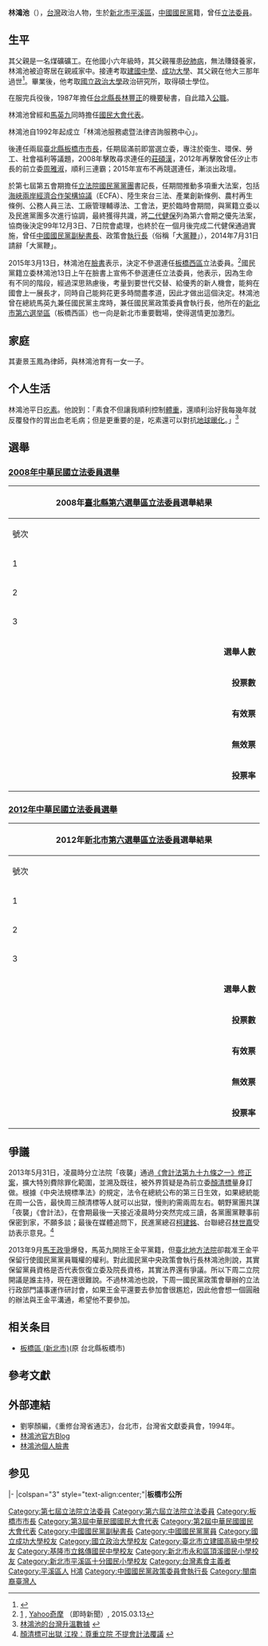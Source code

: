 {{Infobox AM
| name = 林鴻池
| image name = Hung-Chih Lin from VOA.jpg
| width = 250px
| order= {{ROC}}第6－8屆[[中華民國立法院|立法委員]]
| term_start= 2005年2月1日
| term_end= 2016年1月31日
| constituency= 臺北縣第一選舉區{{List collapsed|title=（第6屆）|1=（[[板橋區_(台灣)|板橋市]]、[[土城區|土城市]]、<br>[[樹林區|樹林市]]、[[鶯歌區|鶯歌鎮]]、[[三峽區|三峽鎮]]）}}臺北縣第六選舉區{{List collapsed|title=（第7屆）|1=（板橋市65里）}}[[新北市第六選舉區|新北市第六選舉區]]{{List collapsed|title=（第8屆）|1=（板橋市65里）}}
| majority ={{List collapsed|title=單一選區|1=69,097(56.94%)（第7屆）<br>86,119(53.39%)（第8屆）}}
| sex = 男 
| nationality  = {{ROC}}
| Native place = 
| date of birth ={{birth date and age|1955|8|22}}
| party ={{Kmt}}
| place of birth = {{TWN}}[[臺北縣|臺北縣]]平溪鄉（今[[新北市|新北市]][[平溪區|平溪區]]）
}}
{{Infobox EPW
| educate = 
*台北縣平溪鄉十分國民小學
*台北縣永和鎮頂溪國民小學
*基隆市立銘傳國民中學
*建國中學
*[[國立成功大學|國立成功大學]]交通管理科學系學士
*[[國立政治大學|國立政治大學]][[政治學|政治學]]研究所碩士
| past =
*立法院(第6－8屆)委員
*國民大會第2、3屆國大代表
*台北縣板橋市第8、9屆市長
*立法院國民黨黨團首席副書記長、書記長
*中國國民黨中央常務委員、副秘書長、政策會執行長
*中華民國鄉鎮市長聯誼總會總會長
*台北縣救國團主任委員
*台北縣家庭扶助中心主任委員
*台北縣工業會總幹事
*靜宜大學、空中大學兼任講師
*立法院（第六屆）委員<br><span style="color: blue;">（2005年－2008年）</span>
*立法院（第七屆）委員<br><span style="color: blue;">（2008年－2012年）</span>
*立法院（第八屆）委員<br><span style="color: blue;">（2012年－2016年）</span>
| website =  [http://www.kmt.org.tw/page.aspx?id=38&pid=1104 林鴻池]
}}

'''林鴻池'''（{{bd|1955年|8月22日|catIdx=Lin林}}），[[台灣|台灣]]政治人物，生於[[新北市|新北市]][[平溪區|平溪區]]，[[中國國民黨|中國國民黨]]籍，曾任[[立法委員|立法委員]]。

==生平==
其父親是一名煤礦礦工。在他國小六年級時，其父親罹患[[矽肺病|矽肺病]]，無法賺錢養家，林鴻池被迫寄居在親戚家中。接連考取[[建國中學|建國中學]]、[[成功大學|成功大學]]、其父親在他大三那年過世<ref>{{cite news|author1=陳志仁|title=林鴻池貧苦出身　百姓事擺第一|url=http://www.twtimes.com.tw/index.php?page=news&nid=54341|accessdate=2016-08-06|agency=台灣時報|date=2009-07-12|archive-url=https://web.archive.org/web/20160818122822/http://www.twtimes.com.tw/index.php?page=news&nid=54341|archive-date=2016-08-18|dead-url=yes}}</ref>。畢業後，他考取[[國立政治大學|國立政治大學]]政治研究所，取得碩士學位。

在服完兵役後，1987年擔任[[台北縣長|台北縣長]][[林豐正|林豐正]]的機要秘書，自此踏入[[公職|公職]]。

林鴻池曾經和[[馬英九|馬英九]]同時擔任[[國民大會代表|國民大會代表]]。 

林鴻池自1992年起成立「林鴻池服務處暨法律咨詢服務中心」。

後連任兩屆[[臺北縣|臺北縣]][[板橋區_(台灣)|板橋市]][[市長|市長]]，任期屆滿前即當選立委，專注於衛生、環保、勞工、社會福利等議題，2008年擊敗尋求連任的[[莊碩漢|莊碩漢]]，2012年再擊敗曾任汐止市長的前立委[[周雅淑|周雅淑]]，順利三連霸；2015年宣布不再競選連任，漸淡出政壇。

於第七屆第五會期擔任[[立法院|立法院]][[國民黨|國民黨]][[黨團|黨團]]書記長，任期間推動多項重大法案，包括[[海峽兩岸經濟合作架構協議|海峽兩岸經濟合作架構協議]]（ECFA）、陸生來台三法、產業創新條例、農村再生條例、公務人員三法、工廠管理輔導法、工會法，更於臨時會期間，與黨籍立委以及民進黨團多次進行協調，最終獲得共識，將[[二代健保|二代健保]]列為第六會期之優先法案，協商後決定99年12月3日、7日院會處理，也終於在一個月後完成二代健保通過實施，曾任[[中國國民黨|中國國民黨]][[中國國民黨副秘書長|副秘書長]]、政策會[[執行長|執行長]]（俗稱「大[[黨鞭|黨鞭]]」），2014年7月31日請辭「大黨鞭」。

2015年3月13日，林鴻池在[[臉書|臉書]]表示，決定不參選連任[[板橋西區|板橋西區]]立法委員。<ref>[https://tw.news.yahoo.com/%E6%9C%80%E6%96%B0-%E6%9E%97%E9%B4%BB%E6%B1%A0%E6%B1%BA%E5%AE%9A%E4%B8%8D%E5%8F%83%E9%81%B8%E9%80%A3%E4%BB%BB-020626863.html] {{Wayback|url=https://tw.news.yahoo.com/%E6%9C%80%E6%96%B0-%E6%9E%97%E9%B4%BB%E6%B1%A0%E6%B1%BA%E5%AE%9A%E4%B8%8D%E5%8F%83%E9%81%B8%E9%80%A3%E4%BB%BB-020626863.html |date=20190502084105 }}, [[Yahoo奇摩|Yahoo奇摩]] （即時新聞）, 2015.03.13</ref>國民黨籍立委林鴻池13日上午在臉書上宣佈不參選連任立法委員，他表示，因為生命有不同的階段，經過深思熟慮後，考量到要世代交替、給優秀的新人機會，能夠在國會上一展長才，同時自己能夠花更多時間盡孝道，因此才做出這個決定。林鴻池曾在總統馬英九兼任國民黨主席時，兼任國民黨政策委員會執行長，他所在的[[新北市第六選举區|新北市第六選举區]]（板橋西區）也一向是新北市重要戰場，使得選情更加激烈。

==家庭==
其妻景玉鳳為律師，與林鴻池育有一女一子。
==个人生活==
林鴻池平日[[吃素|吃素]]。他說到：「素食不但讓我順利控制[[體重|體重]]，還順利治好我每幾年就反覆發作的胃出血老毛病；但是更重要的是，吃素還可以對抗[[地球暖化|地球暖化]]。」<ref>[http://www.meatfree.org.tw/node/7 林鴻池的台灣升溫數據] {{webarchive|url=https://web.archive.org/web/20091213065313/http://www.meatfree.org.tw/node/7 |date=2009-12-13 }}</ref>
==選舉==
===[[2008年中華民國立法委員選舉|2008年中華民國立法委員選舉]]===
{|class="wikitable collapsible" style="text-align:center"
|-
! colspan="7" width=620px|2008年[[新北市第六選舉區|臺北縣第六選舉區]][[立法委員|立法委員]]選舉結果
|-
!width=35|號次
!width=55| 候選人
!width=120| 政黨
!width=75| 得票數
!width=75| 得票率
!width=49| 當選標記
|-
|1||'''[[王淑慧|王淑慧]]'''||{{dpp}}||style="border-left:4px solid #1B9431;" align="right"|51,775
|align="right"|42.66%
|align="center"|
|-
|2||'''林鴻池'''||{{kmt}}||style="border-left:4px solid #000099;" align="right"|69,097
|align="right"|56.94%
|align="center"|[[File:Vote1.svg|20px]]
|-
|3||[[林景松|林景松]]||[[世界和平黨|世界和平黨]]||style="border-left:4px solid #000000;" align="right"|489
|align="right"|0.40%
|align="center"|
|- bgcolor=EEEEEE 
| colspan="3" align="right" | '''選舉人數''' || colspan="3" align="left" |　206,225
|- bgcolor=EEEEEE 
| colspan="3" align="right" | '''投票數''' || colspan="3" align="left" |　122,829
|- bgcolor=EEEEEE 
| colspan="3" align="right" | '''有效票''' || colspan="3" align="left" |　121,361
|- bgcolor=EEEEEE 
| colspan="3" align="right" | '''無效票''' || colspan="3" align="left" |　1,468
|- bgcolor=EEEEEE 
| colspan="3" align="right" | '''投票率''' || colspan="3" align="left" |　59.56%
|}
===[[2012年中華民國立法委員選舉|2012年中華民國立法委員選舉]]===
{|class="wikitable collapsible" style="text-align:center"
|-
! colspan="7" width=620px|2012年[[新北市第六選舉區|新北市第六選舉區]][[立法委員|立法委員]]選舉結果
|-
!width=35|號次
!width=55| 候選人
!width=120| 政黨
!width=75| 得票數
!width=75| 得票率
!width=49| 當選標記
|-
|1||'''林鴻池'''||{{kmt}}||style="border-left:4px solid #000099;" align="right"|86,119
|align="right"|53.39%
|align="center"|[[File:Vote1.svg|20px]]
|-
|2||[[周雅淑|周雅淑]]||{{dpp}}||style="border-left:4px solid #1B9431;" align="right"|73,950
|align="right"|45.85%
|align="center"|
|-
|3||[[楊程欽|楊程欽]]||[[File:台灣國民會議TNC_logo.png|25px]] [[台灣國民會議|台灣國民會議]]||style="border-left:4px solid #FF0000;" align="right"|1,229
|align="right"|0.76%
|align="center"|
|- bgcolor=EEEEEE 
| colspan="3" align="right" | '''選舉人數''' || colspan="3" align="left" |　212,894
|- bgcolor=EEEEEE 
| colspan="3" align="right" | '''投票數''' || colspan="3" align="left" |　163,542
|- bgcolor=EEEEEE 
| colspan="3" align="right" | '''有效票''' || colspan="3" align="left" |　161,298
|- bgcolor=EEEEEE 
| colspan="3" align="right" | '''無效票''' || colspan="3" align="left" |　2,244
|- bgcolor=EEEEEE 
| colspan="3" align="right" | '''投票率''' || colspan="3" align="left" |　76.82%
|}
==爭議==
2013年5月31日，凌晨時分立法院「夜襲」通過[[會計法第99-1條修正烏龍事件|《會計法第九十九條之一》修正案]]，擴大特別費除罪化範圍，並溯及既往，被外界質疑是為前立委[[顏清標|顏清標]]量身訂做。根據《中央法規標準法》的規定，法令在總統公布的第三日生效，如果總統能在周一公告，最快周三顏清標等人就可以出獄，慢則約需兩周左右。朝野黨團共謀「夜襲」《會計法》，在會期最後一天接近凌晨時分突然完成三讀，各黨團黨鞭事前保密到家，不願多談；最後在媒體追問下，民進黨總召[[柯建銘|柯建銘]]、台聯總召[[林世嘉|林世嘉]]受訪表示意見。<ref>[http://news.chinatimes.com/focus/501013574/112013060200072.html 顏清標可出獄 江揆：尊重立院 不提會計法覆議] {{webarchive|url=https://web.archive.org/web/20131023061036/http://news.chinatimes.com/focus/501013574/112013060200072.html |date=2013-10-23 }}</ref>

2013年9月[[馬王政爭|馬王政爭]]爆發，馬英九開除王金平黨籍，但[[臺北地方法院|臺北地方法院]]卻裁准王金平保留行使國民黨黨員職權的權利。對此國民黨中央政策會執行長林鴻池則說，其實保留黨員資格是否代表恢復立委及院長資格，其實法界還有爭議。所以下周二立院開議是誰主持，現在還很難說。不過林鴻池也說，下周一國民黨政策會舉辦的立法行政部門議事運作研討會，如果王金平還要去參加會很尷尬，因此他會想一個圓融的辦法與王金平溝通，希望他不要參加。
==相关条目==
*[[板橋區_(新北市)|板橋區 (新北市)]](原 台北縣板橋市)
==參考文獻==
{{Reflist|2}}

==外部連結==
{{commons cat|Lin Hung-chih}}
*劉寧顏編，《重修台灣省通志》，台北市，台灣省文獻委員會，1994年。
*[http://www.youcute.com.tw/chigalin/ 林鴻池官方Blog] {{Wayback|url=http://www.youcute.com.tw/chigalin/ |date=20160305004017 }}
*[http://www.facebook.com/chigalin 林鴻池個人臉書]{{dead link|bot=InternetArchiveBot |fix-attempted=yes }}
==参见==
{{start box}}
{{s-gov}}
|-
|colspan="3" style="text-align:center;"|'''板橋市公所'''
{{s-before|[[吳清池|吳清池]]}}
{{s-title|[[板橋區_(新北市)|板橋市]]市長|1998年3月1日－2005年2月1日}}
{{s-after|[[張宏陸|張宏陸]](代理)<br>[[江惠貞|江惠貞]](正任)}}
{{end box}}
{{中華民國第六屆立法委員}}
{{中華民國第七屆立法委員}}
{{中華民國第八屆立法委員}}
{{DEFAULTSORT:Lin, Hung Chih}}
[[Category:第七屆立法院立法委員|Category:第七屆立法院立法委員]]
[[Category:第六屆立法院立法委員|Category:第六屆立法院立法委員]]
[[Category:板橋市市長|Category:板橋市市長]]
[[Category:第3屆中華民國國民大會代表|Category:第3屆中華民國國民大會代表]]
[[Category:第2屆中華民國國民大會代表|Category:第2屆中華民國國民大會代表]]
[[Category:中國國民黨副秘書長|Category:中國國民黨副秘書長]]
[[Category:中國國民黨黨員|Category:中國國民黨黨員]]
[[Category:國立成功大學校友|Category:國立成功大學校友]]
[[Category:國立政治大學校友|Category:國立政治大學校友]]
[[Category:臺北市立建國高級中學校友|Category:臺北市立建國高級中學校友]]
[[Category:基隆市立銘傳國民中學校友|Category:基隆市立銘傳國民中學校友]]
[[Category:新北市永和區頂溪國民小學校友|Category:新北市永和區頂溪國民小學校友]]
[[Category:新北市平溪區十分國民小學校友|Category:新北市平溪區十分國民小學校友]]
[[Category:台灣素食主義者|Category:台灣素食主義者]]
[[Category:平溪區人|Category:平溪區人]]
[[Category:林姓|H鴻]]
[[Category:中國國民黨政策委員會執行長|Category:中國國民黨政策委員會執行長]]
[[Category:閩南裔臺灣人|Category:閩南裔臺灣人]]